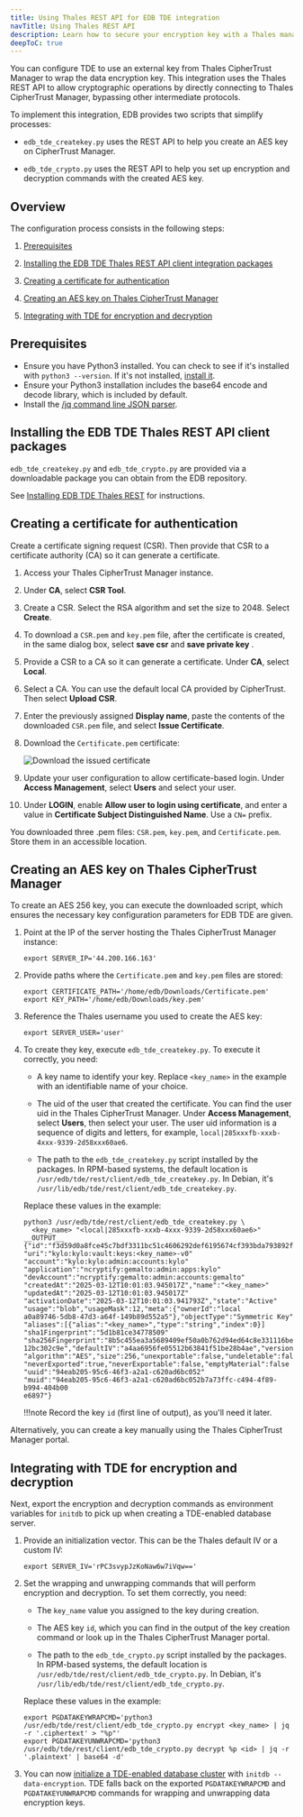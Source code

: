 ```yaml
---
title: Using Thales REST API for EDB TDE integration
navTitle: Using Thales REST API
description: Learn how to secure your encryption key with a Thales management key.
deepToC: true
---
```


You can configure TDE to use an external key from Thales CipherTrust Manager to wrap the data encryption key. This integration uses the Thales REST API to allow cryptographic operations by directly connecting to Thales CipherTrust Manager, bypassing other intermediate protocols.

To implement this integration, EDB provides two scripts that simplify processes:

- `edb_tde_createkey.py` uses the REST API to help you create an AES key on CipherTrust Manager.

- `edb_tde_crypto.py` uses the REST API to help you set up encryption and decryption commands with the created AES key.

## Overview

The configuration process consists in the following steps: 

1. [Prerequisites](#prerequisites)

1. [Installing the EDB TDE Thales REST API client integration packages](#installing-the-edb-tde-thales-rest-api-client-packages)

1. [Creating a certificate for authentication](#creating-a-certificate-for-authentication) 

1. [Creating an AES key on Thales CipherTrust Manager](#creating-an-aes-key-on-thales-ciphertrust-manager)

1. [Integrating with TDE for encryption and decryption](#integrating-with-tde-for-encryption-and-decryption)

## Prerequisites

- Ensure you have Python3 installed. You can check to see if it's installed with `python3 --version`. If it's not installed, [install it](https://www.python.org/downloads/). 
- Ensure your Python3 installation includes the base64 encode and decode library, which is included by default.
- Install the [/jq command line JSON parser](https://jqlang.org/).

## Installing the EDB TDE Thales REST API client packages

`edb_tde_createkey.py` and `edb_tde_crypto.py` are provided via a downloadable package you can obtain from the EDB repository. 

See [Installing EDB TDE Thales REST](/tde/latest/secure_key/key_store/thales/installing_thales_client) for instructions.

## Creating a certificate for authentication

Create a certificate signing request (CSR). Then provide that CSR to a certificate authority (CA) so it can generate a certificate.

1.  Access your Thales CipherTrust Manager instance. 

1.  Under **CA**, select **CSR Tool**.

1.  Create a CSR. Select the RSA algorithm and set the size to 2048. Select **Create**. 
	
1.  To download a `CSR.pem` and `key.pem` file, after the certificate is created, in the same dialog box, select **save csr** and **save private key** .

1.  Provide a CSR to a CA so it can generate a certificate. Under **CA**, select **Local**.

1.  Select a CA. You can use the default local CA provided by CipherTrust. Then select **Upload CSR**.

1.  Enter the previously assigned **Display name**, paste the contents of the downloaded `CSR.pem` file, and select **Issue Certificate**.

1.  Download the `Certificate.pem` certificate: 

    ![Download the issued certificate](./images/07_download_certificate.png)

1.  Update your user configuration to allow certificate-based login. Under **Access Management**, select **Users** and select your user.

1.  Under **LOGIN**, enable **Allow user to login using certificate**, and enter a value in **Certificate Subject Distinguished Name**. Use a `CN=` prefix. 

You downloaded three .pem files: `CSR.pem`, `key.pem`, and `Certificate.pem`. Store them in an accessible location.

## Creating an AES key on Thales CipherTrust Manager

To create an AES 256 key, you can execute the downloaded script, which ensures the necessary key configuration parameters for EDB TDE are given.

1.  Point at the IP of the server hosting the Thales CipherTrust Manager instance: 

    ```shell
    export SERVER_IP='44.200.166.163'
    ```

1.  Provide paths where the `Certificate.pem` and `key.pem` files are stored: 

    ```shell
    export CERTIFICATE_PATH='/home/edb/Downloads/Certificate.pem'
    export KEY_PATH='/home/edb/Downloads/key.pem'
    ```

1.  Reference the Thales username you used to create the AES key: 

    ```shell
    export SERVER_USER='user' 
    ```

1.  To create they key, execute `edb_tde_createkey.py`. To execute it correctly, you need:

    - A key name to identify your key. Replace `<key_name>` in the example with an identifiable name of your choice. 
    
    - The uid of the user that created the certificate. You can find the user uid in the Thales CipherTrust Manager. Under **Access Management**, select **Users**, then select your user. The user uid information is a sequence of digits and letters, for example, `local|285xxxfb-xxxb-4xxx-9339-2d58xxx60ae6`.

    - The path to the `edb_tde_createkey.py` script installed by the packages. In RPM-based systems, the default location is `/usr/edb/tde/rest/client/edb_tde_createkey.py`. In Debian, it's `/usr/lib/edb/tde/rest/client/edb_tde_createkey.py`.

    Replace these values in the example:

    ```shell
    python3 /usr/edb/tde/rest/client/edb_tde_createkey.py \
      <key_name> "<local|285xxxfb-xxxb-4xxx-9339-2d58xxx60ae6>"
    __OUTPUT__
    {"id":"f3d59d0a8fce45c7bdf3311bc51c4606292def6195674cf393bda793892f23cb"
    "uri":"kylo:kylo:vault:keys:<key_name>-v0"
    "account":"kylo:kylo:admin:accounts:kylo"
    "application":"ncryptify:gemalto:admin:apps:kylo"
    "devAccount":"ncryptify:gemalto:admin:accounts:gemalto"
    "createdAt":"2025-03-12T10:01:03.945017Z","name":"<key_name>"
    "updatedAt":"2025-03-12T10:01:03.945017Z"
    "activationDate":"2025-03-12T10:01:03.941793Z","state":"Active"
    "usage":"blob","usageMask":12,"meta":{"ownerId":"local
    a0a89746-5db8-47d3-a64f-149b89d552a5"},"objectType":"Symmetric Key"
    "aliases":[{"alias":"<key_name>","type":"string","index":0}]
    "sha1Fingerprint":"5d1b81ce34778509"
    "sha256Fingerprint":"8b5c455ea3a5689409ef50a0b762d94ed64c8e331116bec6be042
    12bc302c9e","defaultIV":"a4aa6956fe05512b63841f51be28b4ae","version":0
    "algorithm":"AES","size":256,"unexportable":false,"undeletable":false
    "neverExported":true,"neverExportable":false,"emptyMaterial":false
    "uuid":"94eab205-95c6-46f3-a2a1-c620ad6bc052"
    "muid":"94eab205-95c6-46f3-a2a1-c620ad6bc052b7a73ffc-c494-4f89-b994-404b00
    e6897"}
    ```

    !!!note
       Record the key `id` (first line of output), as you'll need it later.

Alternatively, you can create a key manually using the Thales CipherTrust Manager portal.

## Integrating with TDE for encryption and decryption

Next, export the encryption and decryption commands as environment variables for `initdb` to pick up when creating a TDE-enabled database server.

1.  Provide an initialization vector. This can be the Thales default IV or a custom IV:

    ```shell
    export SERVER_IV='rPC3svypJzKoNaw6w7iVqw=='
    ```

1.  Set the wrapping and unwrapping commands that will perform encryption and decryption. To set them correctly, you need: 

    - The `key_name` value you assigned to the key during creation.
    
    - The AES key `id`, which you can find in the output of the key creation command or look up in the Thales CipherTrust Manager portal.

    - The path to the `edb_tde_crypto.py` script installed by the packages. In RPM-based systems, the default location is `/usr/edb/tde/rest/client/edb_tde_crypto.py`. In Debian, it's `/usr/lib/edb/tde/rest/client/edb_tde_crypto.py`. 

    Replace these values in the example:

    ```shell
    export PGDATAKEYWRAPCMD='python3 /usr/edb/tde/rest/client/edb_tde_crypto.py encrypt <key_name> | jq -r '.ciphertext' > "%p"'
    export PGDATAKEYUNWRAPCMD='python3 /usr/edb/tde/rest/client/edb_tde_crypto.py decrypt %p <id> | jq -r '.plaintext' | base64 -d'
    ```

1.  You can now [initialize a TDE-enabled database cluster](/tde/latest/initdb_tde_options/#option---data-encryption-or--y) with `initdb --data-encryption`. TDE falls back on the exported `PGDATAKEYWRAPCMD` and `PGDATAKEYUNWRAPCMD` commands for wrapping and unwrapping data encryption keys. 

